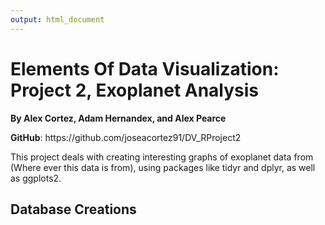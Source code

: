 ```yaml
---
output: html_document
---
```

Elements Of Data Visualization: Project 2, Exoplanet Analysis
===
__By Alex Cortez, Adam Hernandex, and Alex Pearce__

__GitHub__: https://github.com/joseacortez91/DV_RProject2

This project deals with creating interesting graphs of exoplanet data from (Where ever this data is from), using packages like tidyr and dplyr, as well as ggplots2.

## Database Creations